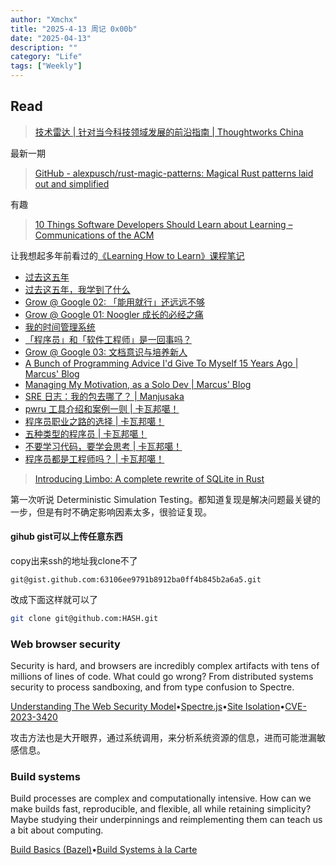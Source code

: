 ```yaml
---
author: "Xmchx"
title: "2025-4-13 周记 0x00b"
date: "2025-04-13"
description: ""
category: "Life"
tags: ["Weekly"]
---
```


## Read

> [技术雷达 | 针对当今科技领域发展的前沿指南 | Thoughtworks China](https://www.thoughtworks.com/zh-cn/radar)

最新一期

> [GitHub - alexpusch/rust-magic-patterns: Magical Rust patterns laid out and simplified](https://github.com/alexpusch/rust-magic-patterns)

有趣

> [10 Things Software Developers Should Learn about Learning – Communications of the ACM](https://cacm.acm.org/research/10-things-software-developers-should-learn-about-learning/)

让我想起多年前看过的[《Learning How to Learn》课程笔记](https://linghao.io/posts/notes-learning-how-to-learn)

- [过去这五年](https://linghao.io/posts/five-year-summary-2013-2018)
- [过去这五年，我学到了什么](https://linghao.io/posts/five-year-learning-2013-2018)
- [Grow @ Google 02: 「能用就行」还远远不够](https://linghao.io/posts/grow-at-google-02#%E4%B8%96%E7%95%8C%E4%B8%8A%E6%9C%89%E4%B8%A4%E7%B1%BB%E5%B7%A5%E7%A8%8B%E5%B8%88)
- [Grow @ Google 01: Noogler 成长的必经之痛](https://linghao.io/posts/grow-at-google-01)
- [我的时间管理系统](https://linghao.io/posts/my-time-management-system-2020)
- [「程序员」和「软件工程师」是一回事吗？](https://linghao.io/posts/programming-vs-software-engineering)
- [Grow @ Google 03: 文档意识与培养新人](https://linghao.io/posts/grow-at-google-03)
- [A Bunch of Programming Advice I'd Give To Myself 15 Years Ago | Marcus' Blog](https://mbuffett.com/posts/programming-advice-younger-self/)
- [Managing My Motivation, as a Solo Dev | Marcus' Blog](https://mbuffett.com/posts/maintaining-motivation/)
- [SRE 日志：我的包去哪了？ | Manjusaka](https://www.manjusaka.blog/posts/2024/05/11/where-are-my-package/#%E5%BC%80%E7%AF%87)
- [pwru 工具介绍和案例一则 | 卡瓦邦噶！](https://www.kawabangga.com/posts/6879)
- [程序员职业之路的选择 | 卡瓦邦噶！](https://www.kawabangga.com/posts/640)
- [五种类型的程序员 | 卡瓦邦噶！](https://www.kawabangga.com/posts/540)
- [不要学习代码，要学会思考 | 卡瓦邦噶！](https://www.kawabangga.com/posts/673)
- [程序员都是工程师吗？ | 卡瓦邦噶！](https://www.kawabangga.com/posts/698)

> [Introducing Limbo: A complete rewrite of SQLite in Rust](https://turso.tech/blog/introducing-limbo-a-complete-rewrite-of-sqlite-in-rust)

第一次听说 Deterministic Simulation Testing。都知道复现是解决问题最关键的一步，但是有时不确定影响因素太多，很验证复现。

#### gihub gist可以上传任意东西

copy出来ssh的地址我clone不了

`git@gist.github.com:63106ee9791b8912ba0ff4b845b2a6a5.git`

改成下面这样就可以了

```sh
git clone git@github.com:HASH.git
```

### Web browser **security**

Security is hard, and browsers are incredibly complex artifacts with tens of millions of lines of code. What could go wrong? From distributed systems security to process sandboxing, and from type confusion to Spectre.

[Understanding The Web Security Model](https://educatedguesswork.org/tags/web%20security/)•[Spectre.js](https://leaky.page/)•[Site Isolation](https://www.usenix.org/system/files/sec19-reis.pdf)•[CVE-2023-3420](https://github.blog/2023-09-26-getting-rce-in-chrome-with-incorrect-side-effect-in-the-jit-compiler/)

攻击方法也是大开眼界，通过系统调用，来分析系统资源的信息，进而可能泄漏敏感信息。

### **Build** systems

Build processes are complex and computationally intensive. How can we make builds fast, reproducible, and flexible, all while retaining simplicity? Maybe studying their underpinnings and reimplementing them can teach us a bit about computing.

[Build Basics (Bazel)](https://bazel.build/basics)•[Build Systems à la Carte](https://www.microsoft.com/en-us/research/uploads/prod/2018/03/build-systems-final.pdf)
